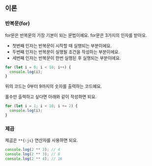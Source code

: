 ## 이론

### 반복문(for)

for문은 반복문의 가장 기본이 되는 문법이예요.
for문은 3가지의 인자를 받아요.

- 첫번째 인자는 반복문이 시작할 때 실행되는 부분이에요.
- 두번째 인자는 반복문이 실행될 조건을 작성하는 부분이에요.
- 세번째 인자는 반복문이 한번 실행된 후 실행되는 부분이에요.

```js
for (let i = 0; i < 10; i++) {
  console.log(i);
}
```

위의 코드는 0부터 9까지의 숫자를 출력하는 코드예요.

홀수만 출력하고 싶다면 아래와 같이 작성하면 되요.

```js
for (let i = 1; i < 10; i += 2) {
  console.log(i);
}
```

### 제곱

제곱은 `**{:js}` 연산자를 사용하면 되요.

```js
console.log(2 ** 2); // 4
console.log(2 ** 3); // 8
console.log(2 ** 4); // 16
```
